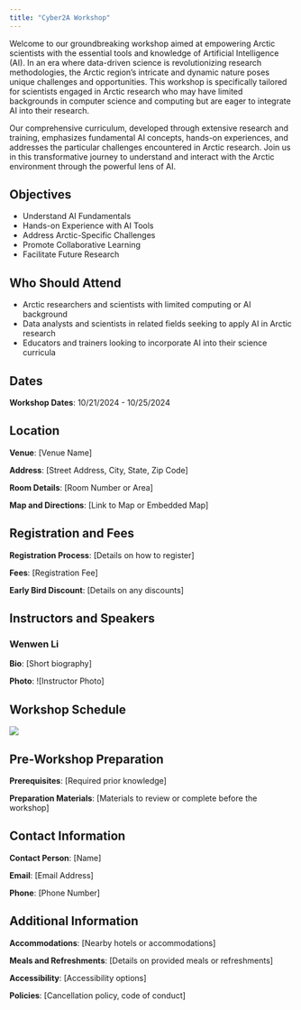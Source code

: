 ```yaml
---
title: "Cyber2A Workshop"
---
```


Welcome to our groundbreaking workshop aimed at empowering Arctic scientists with the essential tools and knowledge of Artificial Intelligence (AI). In an era where data-driven science is revolutionizing research methodologies, the Arctic region's intricate and dynamic nature poses unique challenges and opportunities. This workshop is specifically tailored for scientists engaged in Arctic research who may have limited backgrounds in computer science and computing but are eager to integrate AI into their research.

Our comprehensive curriculum, developed through extensive research and training, emphasizes fundamental AI concepts, hands-on experiences, and addresses the particular challenges encountered in Arctic research. Join us in this transformative journey to understand and interact with the Arctic environment through the powerful lens of AI.

## Objectives

- Understand AI Fundamentals
- Hands-on Experience with AI Tools
- Address Arctic-Specific Challenges
- Promote Collaborative Learning
- Facilitate Future Research

## Who Should Attend

- Arctic researchers and scientists with limited computing or AI background
- Data analysts and scientists in related fields seeking to apply AI in Arctic research
- Educators and trainers looking to incorporate AI into their science curricula

## Dates

**Workshop Dates**: 10/21/2024 - 10/25/2024

## Location

**Venue**: [Venue Name]

**Address**: [Street Address, City, State, Zip Code]

**Room Details**: [Room Number or Area]

**Map and Directions**: [Link to Map or Embedded Map]

## Registration and Fees

**Registration Process**: [Details on how to register]

**Fees**: [Registration Fee]

**Early Bird Discount**: [Details on any discounts]

## Instructors and Speakers

### Wenwen Li 

**Bio**: [Short biography]

**Photo**: ![Instructor Photo]

## Workshop Schedule

![](assets/images/schedule-draft.png)

## Pre-Workshop Preparation

**Prerequisites**: [Required prior knowledge]

**Preparation Materials**: [Materials to review or complete before the workshop]

## Contact Information

**Contact Person**: [Name]

**Email**: [Email Address]

**Phone**: [Phone Number]

## Additional Information

**Accommodations**: [Nearby hotels or accommodations]

**Meals and Refreshments**: [Details on provided meals or refreshments]

**Accessibility**: [Accessibility options]

**Policies**: [Cancellation policy, code of conduct]


